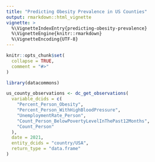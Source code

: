 ```yaml
---
title: "Predicting Obesity Prevalence in US Counties"
output: rmarkdown::html_vignette
vignette: >
  %\VignetteIndexEntry{predicting-obesity-prevalence}
  %\VignetteEngine{knitr::rmarkdown}
  %\VignetteEncoding{UTF-8}
---
```


<!-- https://github.com/datacommonsorg/api-python/blob/master/notebooks/v2/analyzing_obesity_prevalence.ipynb -->

```r
knitr::opts_chunk$set(
  collapse = TRUE,
  comment = "#>"
)
```

```r
library(datacommons)
```


```r
us_county_observations <- dc_get_observations(
  variable_dcids = c(
    "Percent_Person_Obesity",
    "Percent_Person_WithHighBloodPressure",
    "UnemploymentRate_Person",
    "Count_Person_BelowPovertyLevelInThePast12Months",
    "Count_Person"
  ),
  date = 2021,
  entity_dcids = "country/USA",
  return_type = "data.frame"
)
```
